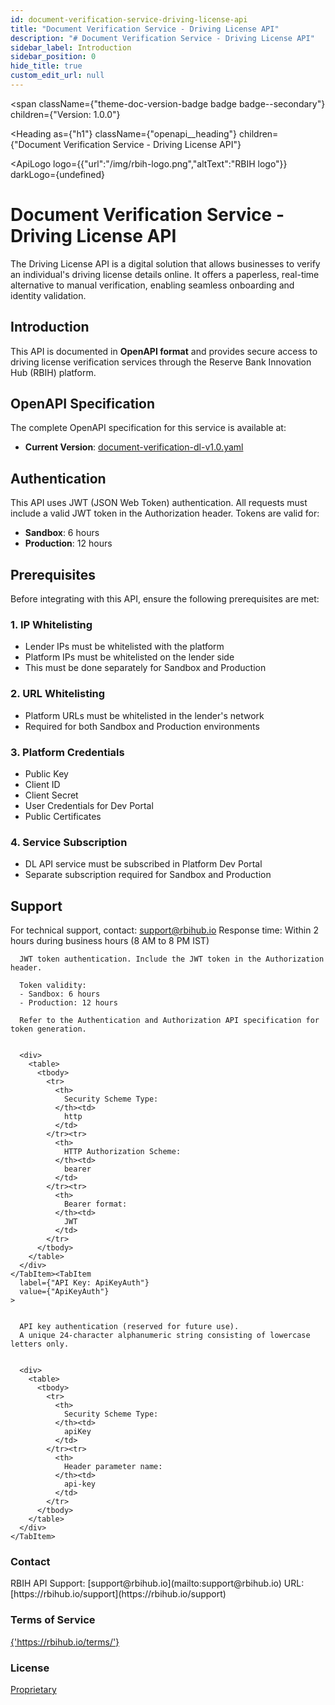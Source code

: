 ```yaml
---
id: document-verification-service-driving-license-api
title: "Document Verification Service - Driving License API"
description: "# Document Verification Service - Driving License API"
sidebar_label: Introduction
sidebar_position: 0
hide_title: true
custom_edit_url: null
---
```



<span
  className={"theme-doc-version-badge badge badge--secondary"}
  children={"Version: 1.0.0"}
>
</span>

<Heading
  as={"h1"}
  className={"openapi__heading"}
  children={"Document Verification Service - Driving License API"}
>
</Heading>

<ApiLogo
  logo={{"url":"/img/rbih-logo.png","altText":"RBIH logo"}}
  darkLogo={undefined}
>
  
</ApiLogo>

# Document Verification Service - Driving License API

The Driving License API is a digital solution that allows businesses to verify an individual's 
driving license details online. It offers a paperless, real-time alternative to manual verification, 
enabling seamless onboarding and identity validation.

## Introduction
This API is documented in **OpenAPI format** and provides secure access to driving license 
verification services through the Reserve Bank Innovation Hub (RBIH) platform.

## OpenAPI Specification
The complete OpenAPI specification for this service is available at:
- **Current Version**: [document-verification-dl-v1.0.yaml](/examples/document-verification-dl-v1.0.yaml)

## Authentication

This API uses JWT (JSON Web Token) authentication. All requests must include a valid JWT token 
in the Authorization header. Tokens are valid for:
- **Sandbox**: 6 hours
- **Production**: 12 hours

## Prerequisites

Before integrating with this API, ensure the following prerequisites are met:

### 1. IP Whitelisting
- Lender IPs must be whitelisted with the platform
- Platform IPs must be whitelisted on the lender side
- This must be done separately for Sandbox and Production

### 2. URL Whitelisting
- Platform URLs must be whitelisted in the lender's network
- Required for both Sandbox and Production environments

### 3. Platform Credentials
- Public Key
- Client ID
- Client Secret
- User Credentials for Dev Portal
- Public Certificates

### 4. Service Subscription
- DL API service must be subscribed in Platform Dev Portal
- Separate subscription required for Sandbox and Production

## Support
For technical support, contact: support@rbihub.io
Response time: Within 2 hours during business hours (8 AM to 8 PM IST)


<div
  style={{"marginBottom":"2rem"}}
>
  <Heading
    id={"authentication"}
    as={"h2"}
    className={"openapi-tabs__heading"}
    children={"Authentication"}
  >
  </Heading><SchemaTabs
    className={"openapi-tabs__security-schemes"}
  >
    <TabItem
      label={"HTTP: Bearer Auth"}
      value={"BearerAuth"}
    >
      
      
      JWT token authentication. Include the JWT token in the Authorization header.
      
      Token validity:
      - Sandbox: 6 hours
      - Production: 12 hours
      
      Refer to the Authentication and Authorization API specification for token generation.
      
      
      <div>
        <table>
          <tbody>
            <tr>
              <th>
                Security Scheme Type:
              </th><td>
                http
              </td>
            </tr><tr>
              <th>
                HTTP Authorization Scheme:
              </th><td>
                bearer
              </td>
            </tr><tr>
              <th>
                Bearer format:
              </th><td>
                JWT
              </td>
            </tr>
          </tbody>
        </table>
      </div>
    </TabItem><TabItem
      label={"API Key: ApiKeyAuth"}
      value={"ApiKeyAuth"}
    >
      
      
      API key authentication (reserved for future use).
      A unique 24-character alphanumeric string consisting of lowercase letters only.
      
      
      <div>
        <table>
          <tbody>
            <tr>
              <th>
                Security Scheme Type:
              </th><td>
                apiKey
              </td>
            </tr><tr>
              <th>
                Header parameter name:
              </th><td>
                api-key
              </td>
            </tr>
          </tbody>
        </table>
      </div>
    </TabItem>
  </SchemaTabs>
</div><div
  style={{"display":"flex","flexDirection":"column","marginBottom":"var(--ifm-paragraph-margin-bottom)"}}
>
  <h3
    style={{"marginBottom":"0.25rem"}}
  >
    Contact
  </h3><span>
    RBIH API Support: [support@rbihub.io](mailto:support@rbihub.io)
  </span><span>
    URL: [https://rbihub.io/support](https://rbihub.io/support)
  </span>
</div><div
  style={{"marginBottom":"var(--ifm-paragraph-margin-bottom)"}}
>
  <h3
    style={{"marginBottom":"0.25rem"}}
  >
    Terms of Service
  </h3><a
    href={"https://rbihub.io/terms/"}
  >
    {'https://rbihub.io/terms/'}
  </a>
</div><div
  style={{"marginBottom":"var(--ifm-paragraph-margin-bottom)"}}
>
  <h3
    style={{"marginBottom":"0.25rem"}}
  >
    License
  </h3><a
    href={"https://rbihub.io/license"}
  >
    Proprietary
  </a>
</div>
      